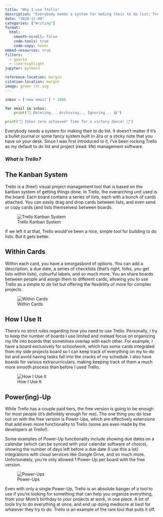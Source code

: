 ```yaml
---
title: "Why I use Trello"
description: "Everybody needs a system for making their to do list; Trello is mine."
date: "2020-11-09"
categories: ["Writing"]
format:
  html:
    smooth-scroll: false
    code-tools: true
    code-copy: hover
embed-resources: true
filters:
  - quarto
  - line-highlight
jupyter: python3

reference-location: margin
citation-location: margin
image: green (3).svg
---
```


::: {.column-margin}

```python
inbox = ['new email'] * 1000

for email in inbox:
    print("📧 Deleting... Archiving... Ignoring... 😅")

print("🎉 Inbox zero achieved! Time for a victory dance! 💃")
```

:::

Everybody needs a system for making their to do list. It doesn't matter if it's a bullet journal or some fancy system built in Jira or a sticky note that you have on your desk. Since I was first introduced to it, I’ve been rocking Trello as my default to do list and project (read: life) management software.

### *What is Trello?*

## The Kanban System

Trello is a (free!) visual project management tool that is based on the kanban system of getting things done. In Trello, the overarching unit used is the board. Each board contains a series of lists, each  with a bunch of cards attached. You can easily drag and drop cards between lists, and even send or copy cards (and lists themselves) between boards.

![Trello Kanban System](1_trello_drag_drop.gif)

If we left it at that, Trello would've been a nice, simple tool for building to do lists. But it gets better.

## Within Cards

Within each card, you have a smorgasbord of options. You can add a description, a due date, a series of checklists (that’s right, folks, you get lists within lists), colourful labels, and so much more. You  an share boards between people and assign them to different cards, allowing you to use Trello as a simple to do list but offering the flexibility of more for complex projects.

![Within Cards](2_within_cards.gif)

## How I Use It

There’s no strict rules regarding how you need to use Trello. Personally, I try to keep the number of boards I use limited and instead focus on organizing my life into boards that sometimes overlap with each other. For example, I have a board exclusively for schoolwork, which has some cards integrated from my side projects board so I can keep track of everything on my to-do list and avoid having tasks fall into the cracks of my schedule. I also have boards for various extracurriculars, making keeping track of them a much more smooth process than before I used Trello.

![How I Use It](3_how_i_use_it.png)

## Power(ing)-Up

While Trello has a couple paid tiers, the free version is going to be enough for most people (it's definitely enough for me). The one thing you do lose out on with the free version is Power-Ups, which are effectively extensions that add even more functionality to Trello (some are even made by the developers at Trello!).

Some examples of Power-Up functionality include showing due dates on a calendar (which can be synced with your calendar software of choice), showing the number of days left before a due date (I use this a lot) integrations with cloud services like Google Drive, and so much more. Unfortunately, you’re only allowed 1 Power-Up per board with the free version.

![Power-Ups](4_power_ups.gif)

Even with only a single Power-Up, Trello is an absolute banger of a tool to use if you’re looking for something that can help you organize everything, from your Mom’s birthday to your projects at work, in one place. A lot of tools try to do everything at once, and end up doing mediocre at best for whatever they try to do. Trello is an example of the rare tool that pulls it off.